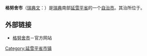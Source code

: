 {{Infobox Kommun|
fullname=Gnosjö kommun|
coatofarms=[[Image:Gnosjö_vapen.svg|100px]]|
county=[[延雪平省|延雪平省]]|
province=[[斯莫兰|斯莫兰]]|
capital={{link-en|格努舍|Gnosjö}}|
map=[[Image:Gnosjö_Municipality_in_Jönköping_County.png|200px]]|
arearank=第195名|
area=452.42|
arealand=422.77|
populationrank=第225名|
population=9,598|
densityrank=第162名|
populationdensity=22.7|
website=http://www.gnosjo.se/|
footnotes=面积与人口统计数据来自[[瑞典统计局|瑞典统计局]]，截至2006年12月31日}}

'''格努舍市'''（[[瑞典文|瑞典文]]：{{lang|sv|''Gnosjö kommun''}}）是[[瑞典|瑞典]]南部[[延雪平省|延雪平省]]的一个[[瑞典自治市|自治市]]。其治所位于{{link-en|格努舍|Gnosjö}}。

==外部链接==
*[https://web.archive.org/web/20160407123915/http://www.gnosjo.se/ 格努舍市]－官方网站

{{Jönköping County}}
{{Localities in Gnosjö Municipality}}

[[Category:延雪平省市镇|Category:延雪平省市镇]]